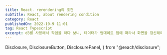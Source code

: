 ```yaml
---
title: React. rerendering의 조건
subTitle: React, about rendering condition
category: React
publishedOn: 2022-10-9 11:01
tag: React Typescript
excerpt: d3를 사용해서 작업을 하다 보니, 데이터가 업데이트 됨에 따라서 화면을 갱신해야 할 일이 생겼다. 그런데 의도대로 되지 않아서 리액트의 렌더링 조건을 다시 찾아볼 겸 아래의 내용을 정리해 보았다.
---
```



  Disclosure,
  DisclosureButton,
  DisclosurePanel,
} from "@reach/disclosure";

<Meta title="React. rerendering의 조건" />

<Title
  title={"React. rerendering의 조건"}
  subTitle={"React, about rendering condition"}
  date={"2022-10-9 11:01"}
/>

d3를 사용해서 작업을 하다 보니, 데이터가 업데이트 됨에 따라서 화면을 갱신해야 할 일이 생겼다. 그런데 의도대로 되지 않아서 리액트의 렌더링 조건을 다시 찾아볼 겸 아래의 내용을 정리해 보았다.

**1\. state의 변경이 있을 때**

유동적인 데이터를 저장하기 위해서는 state라는 것을 사용하고, 이것을 업데이트 해주기 위해서 setState 라는 메서드를 사용한다. 이것을 사용해서 값이 바뀔 경우 감지하고 리렌더링이 실행된다.

**2\. 새로운 prop이 들어올 때**

전달 받은 props 값이 업데이트 되면 리렌더링이 실행된다.

**3\. 부모 컴포넌트가 렌더링이 될 때**

값이 업데이트 되지 않더라도 부모 컴포넌트가 리렌더링이 되면 같이 리렌더링이 된다.

**4\. shouldComponentUpdate에서 true가 반환될 때**

각 컴포넌트에서는 shouldComponentUpdate라는 메소드를 가지고 있는데, 이는 state나 props로 받은 값이 변경될 때 true가 된다. 이로 인해 리렌더링이 시작되는데, 이를 막고 싶다면 false로 설정해 줄 수 있다.

**5\. forceUpdate가 실행될 때**

강제로 렌더링을 시켜주는 메서드다. 그러나 성능에 문제가 될 수 있기 때문에 권장하지는 않는다.

### **문제 해결 (?)**

**문제는 버블 차트에 뿌려지는 데이터들은 바뀌는데, 버블 차트의 자체적인 모양은 바뀌지 않았다.** 안에 내용들만 바뀌는데, 문제는 데이터가 상황마다 달라서 (버튼을 누를 때마다 동작하는 것이라서) 데이터가 많을 때도 있고 적을 때도 있다. 그에 따라 유동적으로 d3 버블차트가 화면에 다시 그려져야 하는데 d3 특성상 componentDidmount로 첫 렌더링 시에 박아버려서 그 이후로 props 값이 바뀌어도 모양 자체는 다시 바뀌지 않는 문제 같았다.

이러한 조건을 찾아보고 마지막 수단인 forceUpdate까지 사용을 해 봤음에도 불구하고 버블 차트는 바뀌지 않았다. 그래서 해결 방법은 할 수 없이 조건에 따른 (5개정도였으니) 버블차트들을 모두 먼저 만들어 두고, 조건에 따라서 display 속성을 주어 그때그때 보여주는 형식으로 동작을 처리했다. 더 좋은 효율적인 방법이 있었을 것 같은데 시간이 넉넉하지 않아서 다른 방법으로 해결하지 못한 것이 아쉽다. 다음에 리팩토링을 할 때 조금 더 괜찮은 방법이 있을지, d3를 조금 더 살펴보고 생각해 봐야겠다.

**참고글**

[React는 컴포넌트를 언제 다시 리렌더링 할까요?](https://velog.io/@surim014/react-rerender#react의-forceupdate-함수-사용하기)
